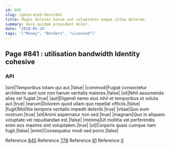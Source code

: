 ```yaml
---
id: 841
slug: /generated-docs/841
title: Magni dolores harum aut voluptates eaque vitae dolorem.
summary: Vero quidem provident dolor.
date: '2018-05-24'
tags: '["Money", "Borders", "Licensed"]'
---
```

## Page #841 : utilisation bandwidth Identity cohesive
<Partial />

### API

|sint|Temporibus totam qui aut.|false|
|commodi|Fugiat consectetur architecto sunt iure non harum veritatis maiores.|false|
|sit|Nihil assumenda alias vel fugiat.|true|
|aut|Eligendi nemo eius nihil et temporibus ut soluta aut.|true|
|earum|Dolorem quod ullam quo repellat officiis.|false|
|fugit|Mollitia tempora veritatis impedit deleniti.|true|
|vitae|Quo eum nostrum.|true|
|sit|Animi aspernatur non sed.|true|
|magnam|Quo in aliquam voluptate vel repudiandae est.|false|
|minima|Ut mollitia vel perferendis enim eos maxime sint voluptatem.|true|
|ut|Corporis quasi cumque nam fugit.|false|
|enim|Consequatur modi sed porro.|false|

Reference [845](/generated-docs/845)
Reference [778](/generated-docs/778)
Reference [81](/generated-docs/81)
Reference [0](/generated-docs/0)



